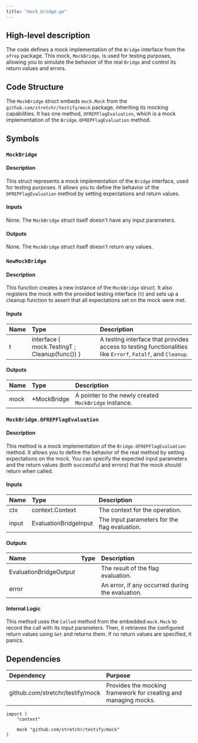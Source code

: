 ```yaml
---
title: "mock_bridge.go"
---
```


## High-level description
The code defines a mock implementation of the `Bridge` interface from the `ofrep` package. This mock, `MockBridge`, is used for testing purposes, allowing you to simulate the behavior of the real `Bridge` and control its return values and errors.

## Code Structure
The `MockBridge` struct embeds `mock.Mock` from the `github.com/stretchr/testify/mock` package, inheriting its mocking capabilities. It has one method, `OFREPFlagEvaluation`, which is a mock implementation of the `Bridge.OFREPFlagEvaluation` method.

## Symbols

### `MockBridge`
#### Description
This struct represents a mock implementation of the `Bridge` interface, used for testing purposes. It allows you to define the behavior of the `OFREPFlagEvaluation` method by setting expectations and return values.

#### Inputs
None. The `MockBridge` struct itself doesn't have any input parameters.

#### Outputs
None. The `MockBridge` struct itself doesn't return any values.

### `NewMockBridge`
#### Description
This function creates a new instance of the `MockBridge` struct. It also registers the mock with the provided testing interface (`t`) and sets up a cleanup function to assert that all expectations set on the mock were met.

#### Inputs
| Name | Type | Description |
|:-----|:-----|:------------|
| t | interface { mock.TestingT ; Cleanup(func()) } | A testing interface that provides access to testing functionalities like `Errorf`, `Fatalf`, and `Cleanup`. |

#### Outputs
| Name | Type | Description |
|:-----|:-----|:------------|
| mock | \*MockBridge | A pointer to the newly created `MockBridge` instance. |

### `MockBridge.OFREPFlagEvaluation`
#### Description
This method is a mock implementation of the `Bridge.OFREPFlagEvaluation` method. It allows you to define the behavior of the real method by setting expectations on the mock. You can specify the expected input parameters and the return values (both successful and errors) that the mock should return when called.

#### Inputs
| Name | Type | Description |
|:-----|:-----|:------------|
| ctx | context.Context | The context for the operation. |
| input | EvaluationBridgeInput | The input parameters for the flag evaluation. |

#### Outputs
| Name | Type | Description |
|:-----|:-----|:------------|
| EvaluationBridgeOutput |  | The result of the flag evaluation. |
| error |  | An error, if any occurred during the evaluation. |

#### Internal Logic
This method uses the `Called` method from the embedded `mock.Mock` to record the call with its input parameters. Then, it retrieves the configured return values using `Get` and returns them. If no return values are specified, it panics.

## Dependencies
| Dependency | Purpose |
|:-----------|:--------|
| github.com/stretchr/testify/mock | Provides the mocking framework for creating and managing mocks. |

```
import (
	"context"

	mock "github.com/stretchr/testify/mock"
)
```
